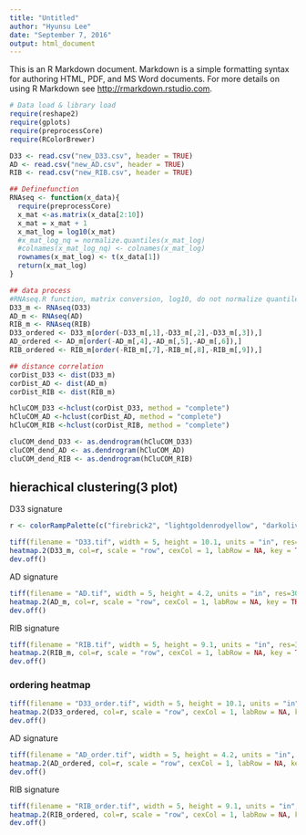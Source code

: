 ```yaml
---
title: "Untitled"
author: "Hyunsu Lee"
date: "September 7, 2016"
output: html_document
---
```


This is an R Markdown document. Markdown is a simple formatting syntax for authoring HTML, PDF, and MS Word documents. For more details on using R Markdown see <http://rmarkdown.rstudio.com>.
```r
# Data load & library load
require(reshape2)
require(gplots)
require(preprocessCore)
require(RColorBrewer)

D33 <- read.csv("new_D33.csv", header = TRUE)
AD <- read.csv("new_AD.csv", header = TRUE)
RIB <- read.csv("new_RIB.csv", header = TRUE)
```

```r
## Definefunction 
RNAseq <- function(x_data){
  require(preprocessCore)
  x_mat <-as.matrix(x_data[2:10])
  x_mat = x_mat + 1
  x_mat_log = log10(x_mat)
  #x_mat_log_nq = normalize.quantiles(x_mat_log)
  #colnames(x_mat_log_nq) <- colnames(x_mat_log)
  rownames(x_mat_log) <- t(x_data[1])
  return(x_mat_log)
}

```



```r
## data process
#RNAseq.R function, matrix conversion, log10, do not normalize quantile.
D33_m <- RNAseq(D33)
AD_m <- RNAseq(AD)
RIB_m <- RNAseq(RIB)
D33_ordered <- D33_m[order(-D33_m[,1],-D33_m[,2],-D33_m[,3]),]
AD_ordered <- AD_m[order(-AD_m[,4],-AD_m[,5],-AD_m[,6]),]
RIB_ordered <- RIB_m[order(-RIB_m[,7],-RIB_m[,8],-RIB_m[,9]),]
```

```r
## distance correlation
corDist_D33 <- dist(D33_m)
corDist_AD <- dist(AD_m)
corDist_RIB <- dist(RIB_m)

hCluCOM_D33 <-hclust(corDist_D33, method = "complete")
hCluCOM_AD <-hclust(corDist_AD, method = "complete")
hCluCOM_RIB <-hclust(corDist_RIB, method = "complete")

cluCOM_dend_D33 <- as.dendrogram(hCluCOM_D33)
cluCOM_dend_AD <- as.dendrogram(hCluCOM_AD)
cluCOM_dend_RIB <- as.dendrogram(hCluCOM_RIB)
```

## hierachical clustering(3 plot)
   D33 signature
```r
r <- colorRampPalette(c("firebrick2", "lightgoldenrodyellow", "darkolivegreen4"))(n = 299)

tiff(filename = "D33.tif", width = 5, height = 10.1, units = "in", res=300)
heatmap.2(D33_m, col=r, scale = "row", cexCol = 1, labRow = NA, key = TRUE, keysize = 1, trace = "none", density.info = "none", dendrogram = "none", Rowv=FALSE, Colv = FALSE)
dev.off()
```

   AD signature
```r
tiff(filename = "AD.tif", width = 5, height = 4.2, units = "in", res=300)
heatmap.2(AD_m, col=r, scale = "row", cexCol = 1, labRow = NA, key = TRUE,keysize = 1.5, trace = "none", density.info = "none", dendrogram = "none", Rowv=cluCOM_dend_AD, Colv = FALSE)
dev.off()
```

   RIB signature
```r
tiff(filename = "RIB.tif", width = 5, height = 9.1, units = "in", res=300)
heatmap.2(RIB_m, col=r, scale = "row", cexCol = 1, labRow = NA, key = TRUE, keysize = 1.5, trace = "none", density.info = "none", dendrogram = "none", Rowv=cluCOM_dend_RIB, Colv = FALSE)
dev.off()
```


### ordering heatmap
```r
tiff(filename = "D33_order.tif", width = 5, height = 10.1, units = "in", res=300)
heatmap.2(D33_ordered, col=r, scale = "row", cexCol = 1, labRow = NA, key = TRUE, keysize = 1, trace = "none", density.info = "none", dendrogram = "none", Rowv=FALSE, Colv = FALSE)
dev.off()
```

   AD signature
```r
tiff(filename = "AD_order.tif", width = 5, height = 4.2, units = "in", res=300)
heatmap.2(AD_ordered, col=r, scale = "row", cexCol = 1, labRow = NA, key = TRUE,keysize = 1.5, trace = "none", density.info = "none", dendrogram = "none", Rowv=FALSE, Colv = FALSE)
dev.off()
```

   RIB signature
```r
tiff(filename = "RIB_order.tif", width = 5, height = 9.1, units = "in", res=300)
heatmap.2(RIB_ordered, col=r, scale = "row", cexCol = 1, labRow = NA, key = TRUE, keysize = 1.5, trace = "none", density.info = "none", dendrogram = "none", Rowv=FALSE, Colv = FALSE)
dev.off()
```